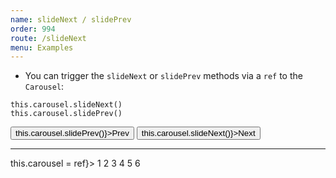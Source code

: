 ```yaml
---
name: slideNext / slidePrev
order: 994
route: /slideNext
menu: Examples
---
```



- You can trigger the `slideNext` or `slidePrev` methods via a `ref` to the `Carousel`: 

```
this.carousel.slideNext()
this.carousel.slidePrev()
```

<Playground >
    <button onClick={() => this.carousel.slidePrev()}>Prev</button>
    <button onClick={() => this.carousel.slideNext()}>Next</button>
    <hr/>
    <Carousel ref={ref => this.carousel = ref}>
    <Item>1</Item>
    <Item>2</Item>
    <Item>3</Item>
    <Item>4</Item>
    <Item>5</Item>
    <Item>6</Item>
    </Carousel>
</Playground>